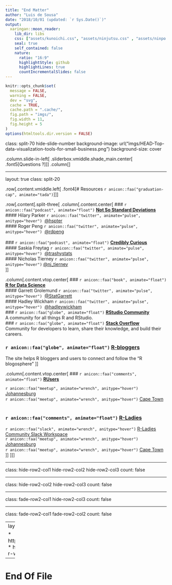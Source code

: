 ```yaml
---
title: "End Matter"
author: "Luis de Sousa"
date: "2018/10/01 (updated: `r Sys.Date()`)"
output:
  xaringan::moon_reader:
    lib_dir: libs
    css: ["assets/kunoichi.css", "assets/ninjutsu.css" , "assets/ninpo.css"]
    seal: true
    self_contained: false
    nature:
      ratio: "16:9"
      highlightStyle: github
      highlightLines: true
      countIncrementalSlides: false
---
```


```r
knitr::opts_chunk$set(
  message = FALSE,
  warning = FALSE,
  dev = "svg",
  cache = TRUE,
  cache.path = ".cache/",
  fig.path = "imgs/",
  fig.width = 11,
  fig.height = 5
)
options(htmltools.dir.version = FALSE)
```

class: split-70 hide-slide-number
background-image: url("imgs/HEAD-Top-data-visualization-tools-for-small-business.png")
background-size: cover

.column.slide-in-left[
.sliderbox.vmiddle.shade_main.center[
.font5[Questions ?]]]
.column[
]

---

layout: true
class: split-20

.row[.content.vmiddle.left[
.font4[# Resources `r anicon::faa("graduation-cap", animate="tada")`]
]]

.row[.content[.split-three[
  .column[.content.center[
  ### `r anicon::faa("podcast", animate="float")` [**Not So Standard Deviations**](http://nssdeviations.com/)<br>
#### Hilary Parker `r anicon::faa("twitter", animate="pulse", anitype="hover")`&nbsp; [@hspter](http://twitter.com/hspter)<br>
#### Roger Peng `r anicon::faa("twitter", animate="pulse", anitype="hover")`&nbsp; [@rdpeng](http://twitter.com/rdpeng)<br>
<br>
### `r anicon::faa("podcast", animate="float")` [**Credibly Curious**](https://soundcloud.com/crediblycurious)<br>
#### Saskia Freytag `r anicon::faa("twitter", animate="pulse", anitype="hover")`&nbsp; [@trashystats](http://twitter.com/trashystats)<br>
#### Nicholas Tierney `r anicon::faa("twitter", animate="pulse", anitype="hover")` [@nj_tierney](http://twitter.com/nj_tierney)<br>
  ]]
  
  .column[.content.vtop.center[
### `r anicon::faa("book", animate="float")` [**R for Data Science**](http://r4ds.had.co.nz/)<br>
#### Garrett Grolemund `r anicon::faa("twitter", animate="pulse", anitype="hover")`&nbsp; [@StatGarrett](http://twitter.com/StatGarrett)<br>
#### Hadley Wickham `r anicon::faa("twitter", animate="pulse", anitype="hover")`&nbsp; [@hadleywickham](hhttp://twitter.com/hadleywickham)
<br>
### `r anicon::faa("globe", animate="float")` [**RStudio Community**](https://community.rstudio.com/)<br>
A community for all things R and RStudio.
<br>
### `r anicon::faa("globe", animate="float")` [**Stack Overflow**](https://stackoverflow.com/questions/tagged/r)<br>
Community for developers to learn, share their knowledge, and build their careers.
<br>

### `r anicon::faa("globe", animate="float")` [**R-bloggers**](https://www.r-bloggers.com/)<br>
The site helps R bloggers and users to connect and follow the “R blogosphere”
  ]]
  
  .column[.content.vtop.center[
  ### `r anicon::faa("comments", animate="float")` [**RUsers**](https://stackoverflow.com/questions/tagged/r)<br>

`r anicon::faa("meetup", animate="wrench", anitype="hover")` [Johannesburg](https://www.meetup.com/Joburg-R-Users-Group/)<br>
`r anicon::faa("meetup", animate="wrench", anitype="hover")` [Cape Town](https://caperuser.wordpress.com/)<br>
<br>

### `r anicon::faa("comments", animate="float")` [**R-Ladies**](https://www.r-bloggers.com/)<br>

`r anicon::faa("slack", animate="wrench", anitype="hover")` [R-Ladies Community Slack Workspace](https://rladies-community-slack.herokuapp.com/)<br>
`r anicon::faa("meetup", animate="wrench", anitype="hover")` [Johannesburg](https://www.meetup.com/rladies-johannesburg/)<br>
`r anicon::faa("meetup", animate="wrench", anitype="hover")` [Cape Town](https://www.meetup.com/R-Ladies-Cape-Town/)<br>
  ]]
  ]]]

---

class: hide-row2-col1 hide-row2-col2 hide-row2-col3
count: false

---

class: hide-row2-col2 hide-row2-col3
count: false

---

class: fade-row2-col1 hide-row2-col3
count: false

---

class: fade-row2-col1 fade-row2-col2
count: false

---
layout: false
# References

* https://github.com/paulc91
* http://jkunst.com/intro-r-workshop

---

# End Of File